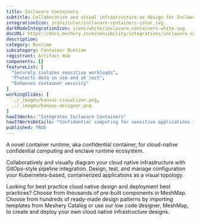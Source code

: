 ---
title: Inclavare Containers
subtitle: Collaborative and visual infrastructure as design for Inclavare Containers
integrationIcon: icons/color/inclavare-containers-color.svg
darkModeIntegrationIcon: icons/white/inclavare-containers-white.svg
docURL: https://docs.meshery.io/extensibility/integrations/inclavare containers
description: 
category: Runtime
subcategory: Container Runtime
registrant: Artifact Hub
components: []
featureList: [
  "Securely isolates sensitive workloads",
  "Protects data in use and at rest",
  "Enhances container security"
]
workingSlides: [
  ../_images/kanvas-visualizer.png,
  ../_images/kanvas-designer.png
]
howItWorks: "Integrates Inclavare Containers"
howItWorksDetails: "Confidential computing for sensitive applications in Kubernetes"
published: TRUE
---
<p>
A novel container runtime, aka confidential container, for cloud-native confidential computing and enclave runtime ecosystem.
</p>
<p>
    Collaboratively and visually diagram your cloud native infrastructure with GitOps-style pipeline integration. Design, test, and manage configuration your Kubernetes-based, containerized applications as a visual topology.
</p>
<p>
    Looking for best practice cloud native design and deployment best practices? Choose from thousands of pre-built components in MeshMap. Choose from hundreds of ready-made design patterns by importing templates from Meshery Catalog or use our low code designer, MeshMap, to create and deploy your own cloud native infrastructure designs.
</p>
